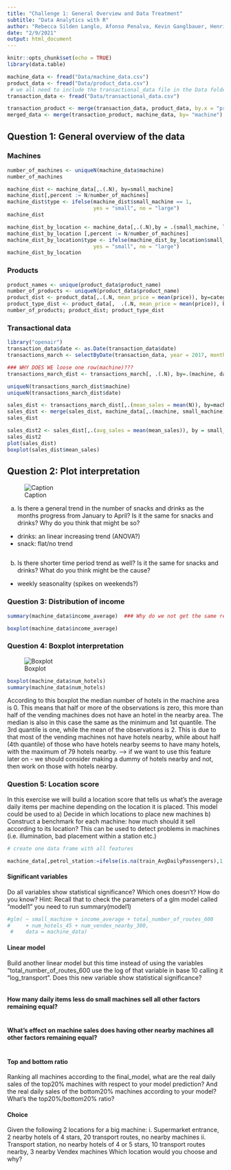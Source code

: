 ```yaml
---
title: "Challenge 1: General Overview and Data Treatment"
subtitle: "Data Analytics with R"
author: "Rebecca Silden Langlo, Afonso Penalva, Kevin Ganglbauer, Henrik Mülheims, Martí Pérez & others" 
date: "2/9/2021"
output: html_document
---
```


```r
knitr::opts_chunk$set(echo = TRUE)
library(data.table)
```



```r
machine_data <- fread("Data/machine_data.csv")
product_data <- fread("Data/product_data.csv")
 # we all need to include the transactional_data file in the Data folder, but we can't push it to the git repository
transaction_data <- fread("Data/transactional_data.csv")
```


```r
transaction_product <- merge(transaction_data, product_data, by.x = "product_name", by.y ="product_name")
merged_data <- merge(transaction_product, machine_data, by= "machine")
```


## Question 1: General overview of the data
### Machines
```r
number_of_machines <- uniqueN(machine_data$machine)
number_of_machines
```

```r
machine_dist <- machine_data[,.(.N), by=small_machine]
machine_dist[,percent := N/number_of_machines]
machine_dist$type <- ifelse(machine_dist$small_machine == 1, 
                            yes = "small", no = "large")
machine_dist
```

```r
machine_dist_by_location <- machine_data[,.(.N),by = .(small_machine, location_type)]
machine_dist_by_location [,percent := N/number_of_machines]
machine_dist_by_location$type <- ifelse(machine_dist_by_location$small_machine == 1,
                            yes = "small", no = "large")
machine_dist_by_location
```

### Products 
```r
product_names <- unique(product_data$product_name)
number_of_products <- uniqueN(product_data$product_name)
product_dist <- product_data[,.(.N, mean_price = mean(price)), by=category]
product_type_dist <- product_data[,  .(.N, mean_price = mean(price)), by = .(category, type_drink_snack)]
number_of_products; product_dist; product_type_dist
```

### Transactional data
```r
library("openair")
transaction_data$date <- as.Date(transaction_data$date)
transactions_march <- selectByDate(transaction_data, year = 2017, month = 3)
```


```r
### WHY DOES WE loose one row(machine)???
transactions_march_dist <- transactions_march[, .(.N), by=.(machine, date)]

uniqueN(transactions_march_dist$machine)
uniqueN(transactions_march_dist$date)

sales_dist <- transactions_march_dist[,.(mean_sales = mean(N)), by=machine]
sales_dist <- merge(sales_dist, machine_data[,.(machine, small_machine)], by.x = "machine", by.y= "machine")
sales_dist

sales_dist2 <- sales_dist[,.(avg_sales = mean(mean_sales)), by = small_machine]
sales_dist2
plot(sales_dist)
boxplot(sales_dist$mean_sales)
```


## Question 2: Plot interpretation 
![Caption](Q2.JPG)

a. Is there a general trend in the number of snacks and drinks as the months progress from January to April? Is it the same for snacks and drinks? Why do you think that might be so?

* drinks: an linear increasing trend (ANOVA?)
* snack: flat/no trend


```r

```


b. Is there shorter time period trend as well? Is it the same for snacks and drinks? What do you think might be the cause?
* weekly seasonality (spikes on weekends?)


### Question 3: Distribution of income 

```r
summary(machine_data$income_average)  ### Why do we not get the same results ?? 

boxplot(machine_data$income_average)
```



### Question 4: Boxplot interpretation 
![Boxplot](Q4.JPG)
```r
boxplot(machine_data$num_hotels)
summary(machine_data$num_hotels)
```

According to this boxplot the median number of hotels in the machine area is 0. This means that half or more of the observations is zero, this more than half of the vending machines does not have an hotel in the nearby area. The median is also in this case the same as the minimum and 1st quantile. 
The 3rd quantile is one, while the mean of the observations is 2. This is due to that most of the vending machines not have hotels nearby, while about half (4th quantile) of those who have hotels nearby seems to have many hotels, with the maximum of 79 hotels nearby.
--> if we want to use this feature later on - we should consider making a dummy of hotels nearby and not, then work on those with hotels nearby.

### Question 5: Location score
In this exercise we will build a location score that tells us what’s the average daily items per machine depending on the location it is placed. This model could be used to 
a) Decide in which locations to place new machines 
b) Construct a benchmark for each machine: how much should it sell according to its location? This can be used to detect problems in machines (i.e. illumination, bad placement within a station etc.)

```r
# create one data frame with all features

machine_data[,petrol_station:=ifelse(is.na(train_AvgDailyPassengers),1,0)]


```


#### Significant variables
Do all variables show statistical significance? Which ones doesn’t? How do you know?
Hint: Recall that to check the parameters of a glm model called “model1” you need to run summary(model1)

```r
#glm( ~ small_machine + income_average + total_number_of_routes_600
#     + num_hotels_45 + num_vendex_nearby_300, 
 #    data = machine_data)
```


#### Linear model 
Build another linear model but this time instead of using the variables
“total_number_of_routes_600 use the log of that variable in base 10 calling it
“log_transport”. Does this new variable show statistical significance?
```r

```


#### How many daily items less do small machines sell all other factors remaining equal?
```r

```

#### What’s effect on machine sales does having other nearby machines all other factors remaining equal?
```r

```

#### Top and bottom ratio
Ranking all machines according to the final_model, what are the real daily sales of the top20% machines with respect to your model prediction? And the real daily sales of the bottom20% machines according to your model? What’s the
top20%/bottom20% ratio?



#### Choice
Given the following 2 locations for a big machine:
i. Supermarket entrance, 2 nearby hotels of 4 stars, 20 transport routes, no
nearby machines
ii. Transport station, no nearby hotels of 4 or 5 stars, 10 transport routes
nearby, 3 nearby Vendex machines
Which location would you choose and why?

